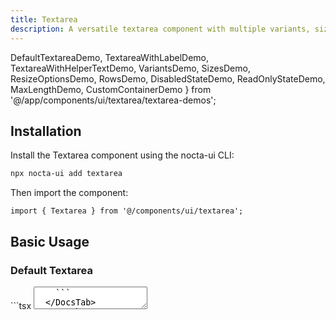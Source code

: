 ```yaml
---
title: Textarea
description: A versatile textarea component with multiple variants, sizes, resize options, and dark mode support
---
```


  DefaultTextareaDemo,
  TextareaWithLabelDemo,
  TextareaWithHelperTextDemo,
  VariantsDemo,
  SizesDemo,
  ResizeOptionsDemo,
  RowsDemo,
  DisabledStateDemo,
  ReadOnlyStateDemo,
  MaxLengthDemo,
  CustomContainerDemo
} from '@/app/components/ui/textarea/textarea-demos';

## Installation

Install the Textarea component using the nocta-ui CLI:

```bash
npx nocta-ui add textarea
```

Then import the component:

```tsx
import { Textarea } from '@/components/ui/textarea';
```

## Basic Usage

### Default Textarea

<DocsTabs defaultValue="preview">
  <DocsTab value="preview" title="Preview">
    <DefaultTextareaDemo />
  </DocsTab>
  <DocsTab value="code" title="Code">
    ```tsx
    <Textarea placeholder="Enter your message..." />
    ```
  </DocsTab>
</DocsTabs>

### Textarea with Label

<DocsTabs defaultValue="preview">
  <DocsTab value="preview" title="Preview">
    <TextareaWithLabelDemo />
  </DocsTab>
  <DocsTab value="code" title="Code">
    ```tsx
    <Textarea 
      label="Message" 
      placeholder="Type your message here..."
    />
    ```
  </DocsTab>
</DocsTabs>

### Textarea with Helper Text

<DocsTabs defaultValue="preview">
  <DocsTab value="preview" title="Preview">
    <TextareaWithHelperTextDemo />
  </DocsTab>
  <DocsTab value="code" title="Code">
    ```tsx
    <Textarea 
      label="Description" 
      placeholder="Describe your project..."
      helperText="Provide a detailed description of your project goals and requirements"
    />
    ```
  </DocsTab>
</DocsTabs>

## Variants

The Textarea component supports three variants: `default`, `error`, and `success`.

<DocsTabs defaultValue="preview">
  <DocsTab value="preview" title="Preview">
    <VariantsDemo />
  </DocsTab>
  <DocsTab value="code" title="Code">
    ```tsx
    <Textarea 
      label="Default Textarea"
      placeholder="Default variant"
      variant="default"
    />
    
    <Textarea 
      label="Error Textarea"
      placeholder="Error variant"
      variant="error"
      errorMessage="Description is required"
    />
    
    <Textarea 
      label="Success Textarea"
      placeholder="Success variant"
      variant="success"
      helperText="Description looks good!"
    />
    ```
  </DocsTab>
</DocsTabs>

## Sizes

Three size options are available: `sm`, `md`, and `lg`. The default size is `md`.

<DocsTabs defaultValue="preview">
  <DocsTab value="preview" title="Preview">
    <SizesDemo />
  </DocsTab>
  <DocsTab value="code" title="Code">
    ```tsx
    <Textarea 
      label="Small Textarea"
      placeholder="Small size"
      size="sm"
      rows={3}
    />
    
    <Textarea 
      label="Medium Textarea"
      placeholder="Medium size"
      size="md"
      rows={4}
    />
    
    <Textarea 
      label="Large Textarea"
      placeholder="Large size"
      size="lg"
      rows={5}
    />
    ```
  </DocsTab>
</DocsTabs>

## Resize Options

Control how the textarea can be resized with the `resize` prop.

<DocsTabs defaultValue="preview">
  <DocsTab value="preview" title="Preview">
    <ResizeOptionsDemo />
  </DocsTab>
  <DocsTab value="code" title="Code">
    ```tsx
    <Textarea 
      label="No Resize"
      placeholder="This textarea cannot be resized"
      resize="none"
    />
    
    <Textarea 
      label="Vertical Resize Only"
      placeholder="This textarea can only be resized vertically"
      resize="vertical"
    />
    
    <Textarea 
      label="Horizontal Resize Only"
      placeholder="This textarea can only be resized horizontally"
      resize="horizontal"
    />
    
    <Textarea 
      label="Both Directions"
      placeholder="This textarea can be resized in both directions"
      resize="both"
    />
    ```
  </DocsTab>
</DocsTabs>

## Row Configuration

Adjust the initial height of the textarea using the `rows` prop.

<DocsTabs defaultValue="preview">
  <DocsTab value="preview" title="Preview">
    <RowsDemo />
  </DocsTab>
  <DocsTab value="code" title="Code">
    ```tsx
    <Textarea 
      label="2 Rows"
      placeholder="Compact textarea with 2 rows"
      rows={2}
    />
    
    <Textarea 
      label="4 Rows (Default)"
      placeholder="Standard textarea with 4 rows"
      rows={4}
    />
    
    <Textarea 
      label="8 Rows"
      placeholder="Large textarea with 8 rows for longer content"
      rows={8}
    />
    ```
  </DocsTab>
</DocsTabs>

## Textarea States

### Disabled State

<DocsTabs defaultValue="preview">
  <DocsTab value="preview" title="Preview">
    <DisabledStateDemo />
  </DocsTab>
  <DocsTab value="code" title="Code">
    ```tsx
    <Textarea 
      label="Disabled Textarea"
      placeholder="This textarea is disabled"
      disabled
    />
    
    <Textarea 
      label="Disabled with Value"
      value="This content cannot be edited"
      disabled
      helperText="This field is disabled"
    />
    ```
  </DocsTab>
</DocsTabs>

### Read-only State

<DocsTabs defaultValue="preview">
  <DocsTab value="preview" title="Preview">
    <ReadOnlyStateDemo />
  </DocsTab>
  <DocsTab value="code" title="Code">
    ```tsx
    <Textarea 
      label="Read Only Textarea"
      value="This content is read-only and cannot be modified."
      readOnly
      helperText="This field is read-only"
    />
    ```
  </DocsTab>
</DocsTabs>

### Character Limit

<DocsTabs defaultValue="preview">
  <DocsTab value="preview" title="Preview">
    <MaxLengthDemo />
  </DocsTab>
  <DocsTab value="code" title="Code">
    ```tsx
    <Textarea 
      label="Limited Character Count"
      placeholder="Type your bio (max 250 characters)..."
      maxLength={250}
      helperText="Maximum 250 characters allowed"
    />
    ```
  </DocsTab>
</DocsTabs>

## Customization

### Custom Container

<DocsTabs defaultValue="preview">
  <DocsTab value="preview" title="Preview">
    <CustomContainerDemo />
  </DocsTab>
  <DocsTab value="code" title="Code">
    ```tsx
    <Textarea 
      containerClassName="max-w-md max-w-md flex flex-col items-center"
      label="Centered Textarea"
      placeholder="This textarea is centered with max width"
      helperText="Custom container styling applied"
    />
    ```
  </DocsTab>
</DocsTabs>

## API Reference

### Props

| Prop | Type | Default | Description |
|------|------|---------|-------------|
| `variant` | `'default' \| 'error' \| 'success'` | `'default'` | Visual variant of the textarea |
| `size` | `'sm' \| 'md' \| 'lg'` | `'md'` | Size of the textarea |
| `label` | `string` | `undefined` | Label text displayed above the textarea |
| `helperText` | `string` | `undefined` | Helper text displayed below the textarea |
| `errorMessage` | `string` | `undefined` | Error message (shown when variant is 'error') |
| `resize` | `'none' \| 'vertical' \| 'horizontal' \| 'both'` | `'vertical'` | Resize behavior of the textarea |
| `rows` | `number` | `4` | Initial number of visible text lines |
| `className` | `string` | `''` | Additional CSS classes for the textarea element |
| `containerClassName` | `string` | `''` | Additional CSS classes for the container |

All standard HTML textarea attributes are also supported through props spreading.

## Accessibility

- Proper label association using `htmlFor` and `id` attributes
- Support for `aria-describedby` when helper text is present
- Focus management with visible focus indicators
- Screen reader compatible error states
- Keyboard navigation support